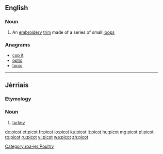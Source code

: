 ==English==

===Noun===
{{wikipedia}}
{{en-noun}}

# An [[embroidery]] [[trim]] made of a series of small [[loop]]s

===Anagrams===
* [[cop it#English|cop it]]
* [[optic#English|optic]]
* [[topic#English|topic]]

----

==Jèrriais==

===Etymology===
{{rfe|lang=roa-jer}}

===Noun===
{{roa-jer-noun|m}}

# [[turkey]]

[[Category:roa-jer:Poultry]]

[[de:picot]]
[[et:picot]]
[[fr:picot]]
[[io:picot]]
[[ku:picot]]
[[lt:picot]]
[[hu:picot]]
[[mg:picot]]
[[pl:picot]]
[[ro:picot]]
[[ru:picot]]
[[vi:picot]]
[[wa:picot]]
[[zh:picot]]